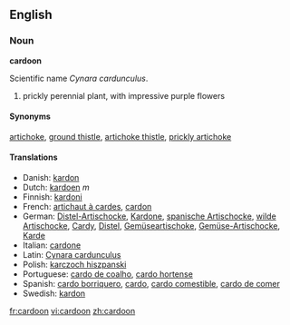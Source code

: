 ==English==
=== Noun ===

'''cardoon'''

Scientific name ''Cynara cardunculus''.

#prickly perennial plant, with impressive purple flowers

==== Synonyms ====

[[artichoke]], [[ground thistle]], [[artichoke thistle]], [[prickly artichoke]]

====Translations====
*Danish: [[kardon]]
*Dutch: [[kardoen]] ''m''
*Finnish: [[kardoni]]
*French: [[artichaut à cardes]], [[cardon]]
*German: [[Distel-Artischocke]], [[Kardone]], [[spanische Artischocke]], [[wilde Artischocke]], [[Cardy]], [[Distel]], [[Gemüseartischoke]], [[Gemüse-Artischocke]], [[Karde]]
*Italian: [[cardone]] {{f}}
*Latin: [[Cynara cardunculus]]
*Polish: [[karczoch hiszpanski]]
*Portuguese: [[cardo de coalho]], [[cardo hortense]]
*Spanish: [[cardo borriquero]], [[cardo]], [[cardo comestible]], [[cardo de comer]]
*Swedish: [[kardon]]

[[fr:cardoon]]
[[vi:cardoon]]
[[zh:cardoon]]